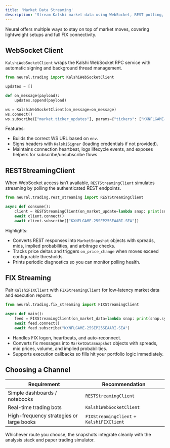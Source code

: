 ```yaml
---
title: 'Market Data Streaming'
description: 'Stream Kalshi market data using WebSocket, REST polling, and FIX-based feeds.'
---
```


Neural offers multiple ways to stay on top of market moves, covering lightweight setups and full FIX connectivity.

## WebSocket Client

`KalshiWebSocketClient` wraps the Kalshi WebSocket RPC service with automatic signing and background thread management.

```python
from neural.trading import KalshiWebSocketClient

updates = []

def on_message(payload):
    updates.append(payload)

ws = KalshiWebSocketClient(on_message=on_message)
ws.connect()
ws.subscribe(["market.ticker_updates"], params={"tickers": ["KXNFLGAME-25SEP25SEAARI-SEA"]})
```

Features:

- Builds the correct WS URL based on `env`.
- Signs headers with `KalshiSigner` (loading credentials if not provided).
- Maintains connection heartbeat, logs lifecycle events, and exposes helpers for subscribe/unsubscribe flows.

## RESTStreamingClient

When WebSocket access isn’t available, `RESTStreamingClient` simulates streaming by polling the authenticated REST endpoints.

```python
from neural.trading.rest_streaming import RESTStreamingClient

async def consume():
    client = RESTStreamingClient(on_market_update=lambda snap: print(snap.ticker, snap.yes_mid))
    await client.connect()
    await client.subscribe(["KXNFLGAME-25SEP25SEAARI-SEA"])
```

Highlights:

- Converts REST responses into `MarketSnapshot` objects with spreads, mids, implied probabilities, and arbitrage checks.
- Tracks price deltas and triggers `on_price_change` when moves exceed configurable thresholds.
- Prints periodic diagnostics so you can monitor polling health.

## FIX Streaming

Pair `KalshiFIXClient` with `FIXStreamingClient` for low-latency market data and execution reports.

```python
from neural.trading.fix_streaming import FIXStreamingClient

async def main():
    feed = FIXStreamingClient(on_market_data=lambda snap: print(snap.symbol, snap.mid_price))
    await feed.connect()
    await feed.subscribe("KXNFLGAME-25SEP25SEAARI-SEA")
```

- Handles FIX logon, heartbeats, and auto-reconnect.
- Converts fix messages into `MarketDataSnapshot` objects with spreads, mid prices, volume, and implied probabilities.
- Supports execution callbacks so fills hit your portfolio logic immediately.

## Choosing a Channel

| Requirement | Recommendation |
|-------------|----------------|
| Simple dashboards / notebooks | `RESTStreamingClient` |
| Real-time trading bots | `KalshiWebSocketClient` |
| High-frequency strategies or large books | `FIXStreamingClient` + `KalshiFIXClient` |

Whichever route you choose, the snapshots integrate cleanly with the analysis stack and paper trading simulator.
